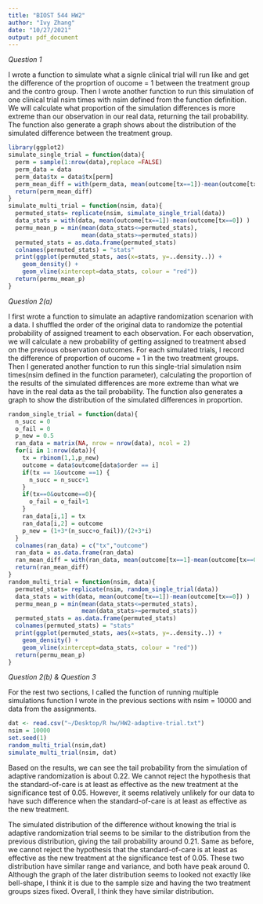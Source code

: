 ```yaml
---
title: "BIOST 544 HW2"
author: "Ivy Zhang"
date: "10/27/2021"
output: pdf_document
---
```


*Question 1 *

I wrote a function to simulate what a signle clinical trial will run like and get the difference of the proprtion of oucome = 1 between the treatment group and the contro group. Then I wrote another function to run this simulation of one clinical trial nsim times with nsim defined from the function definition. We will calculate what proportion of the simulation differences is more extreme than our observation in our real data, returning the tail probability. The function also generate a graph shows about the distribution of the simulated difference between the treatment group. 

```r
library(ggplot2)
simulate_single_trial = function(data){
  perm = sample(1:nrow(data),replace =FALSE)
  perm_data = data
  perm_data$tx = data$tx[perm]
  perm_mean_diff = with(perm_data, mean(outcome[tx==1])-mean(outcome[tx==0]))
  return(perm_mean_diff)
}
simulate_multi_trial = function(nsim, data){
  permuted_stats= replicate(nsim, simulate_single_trial(data))
  data_stats = with(data, mean(outcome[tx==1])-mean(outcome[tx==0]) )
  permu_mean_p = min(mean(data_stats<=permuted_stats),
                     mean(data_stats>=permuted_stats))
  permuted_stats = as.data.frame(permuted_stats)
  colnames(permuted_stats) = "stats"
  print(ggplot(permuted_stats, aes(x=stats, y=..density..)) +
    geom_density() +
    geom_vline(xintercept=data_stats, colour = "red"))
  return(permu_mean_p)
}

```

*Question 2(a)*

I first wrote a function to simulate an adaptive randomization scenarion with a data. I shuffled the order of the original data to randomize the potential probability of assigned treament to each observation. For each observation, we will calculate a new probability of getting assigned to treatment absed on the previous observation outcomes. For each simulated trials, I record the difference of proportion of oucome = 1 in the two treatment groups. Then I generated another function to run this single-trial simulation nsim times(nsim defined in the function parameter), calculating the proportion of the results of the simulated differences are more extreme than what we have in the real data as the tail probability. The function also generates a graph to show the distribution of the simulated differences in proportion. 

```r
random_single_trial = function(data){
  n_succ = 0
  o_fail = 0
  p_new = 0.5
  ran_data = matrix(NA, nrow = nrow(data), ncol = 2)
  for(i in 1:nrow(data)){
    tx = rbinom(1,1,p_new)
    outcome = data$outcome[data$order == i]
    if(tx == 1&outcome ==1) {
      n_succ = n_succ+1
    }
    if(tx==0&outcome==0){
      o_fail = o_fail+1
    }
    ran_data[i,1] = tx
    ran_data[i,2] = outcome
    p_new = (1+3*(n_succ+o_fail))/(2+3*i) 
  }
  colnames(ran_data) = c("tx","outcome")
  ran_data = as.data.frame(ran_data)
  ran_mean_diff = with(ran_data, mean(outcome[tx==1]-mean(outcome[tx==0])))
  return(ran_mean_diff)
}
random_multi_trial = function(nsim, data){
  permuted_stats= replicate(nsim, random_single_trial(data))
  data_stats = with(data, mean(outcome[tx==1])-mean(outcome[tx==0]) )
  permu_mean_p = min(mean(data_stats<=permuted_stats),
                     mean(data_stats>=permuted_stats))
  permuted_stats = as.data.frame(permuted_stats)
  colnames(permuted_stats) = "stats"
  print(ggplot(permuted_stats, aes(x=stats, y=..density..)) +
    geom_density() +
    geom_vline(xintercept=data_stats, colour = "red"))
  return(permu_mean_p)
}
```

*Question 2(b) & Question 3*

For the rest two sections, I called the function of running multiple simulations function I wrote in the previous sections with nsim = 10000 and data from the assignments. 

```r
dat <- read.csv("~/Desktop/R hw/HW2-adaptive-trial.txt")
nsim = 10000
set.seed(1)
random_multi_trial(nsim,dat)
simulate_multi_trial(nsim, dat)
```
Based on the results, we can see the tail probability from the simulation of adaptive randomization is about 0.22. We cannot reject the hypothesis that the standard-of-care is at least as effective as the new treatment at the significance test of 0.05. However, it seems relatively unlikely for our data to have such difference when the standard-of-care is at least as effective as the new treatment. 

The simulated distribution of the difference without knowing the trial is adaptive randomization trial seems to be similar to the distribution from the previous distribution, giving the tail probability around 0.21. Same as before, we cannot reject the hypothesis that the standard-of-care is at least as effective as the new treatment at the significance test of 0.05. These two distribution have similar range and variance, and both have peak around 0. Although the graph of the later distribution seems to looked not exactly like bell-shape, I think it is due to the sample size and having the two treatment groups sizes fixed. Overall, I think they have similar distribution. 


